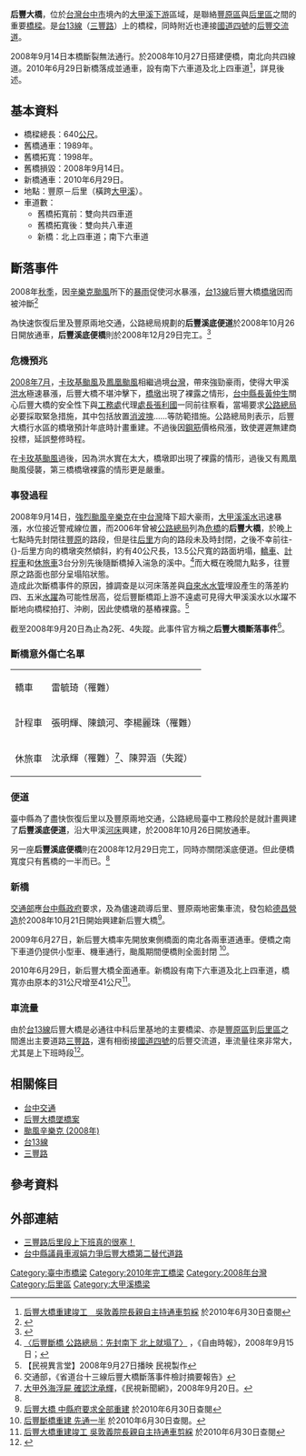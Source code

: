 {{coord|24|16|57.45|N|120|43|21.62|E|region:TW|display=title}}
{{noteTA
|1=zh-hans:森拉克;zh-tw:辛樂克;zh-hk:森垃克
|2=zh-hans:海鸥;zh-tw:卡玫基;zh-hk:海鷗
}}
{{Infobox_Bridge
|bridge_name=后豐大橋
|image=
|caption= 
|official_name= 
|Also_known_as= 
|carries= {{Jct|country=TWN|PH|13}}（[[三豐路_(台中市)|三豐路]]）
|crosses= [[大甲溪|大甲溪]]
|locale={{ROC-TW}}[[台中市|台中市]][[豐原區|豐原區]]、[[后里區|后里區]]
|maint= [[交通部公路總局|交通部公路總局]]
|id= 
|design= 
|mainspan= 
|length= 640公尺
|width= 41公尺
|height= 
|clearance= 
|below= 
|lanes= 南下六車道；北上四車道
|open= 2010年6月29日
|closed= 
|toll= 
|coordinates= {{coord|24|16|57.45|N|120|43|21.62|E|region:TW_type:landmark}}
}}
'''后豐大橋'''，位於[[台灣|台灣]][[台中市|台中市]]境內的[[大甲溪|大甲溪]][[下游|下游]]區域，是聯絡[[豐原區|豐原區]]與[[后里區|后里區]]之間的重要[[橋樑|橋樑]]。是[[台13線|台13線]]（[[三豐路_(台中市)|三豐路]]）上的橋樑，同時附近也連接[[台中環線|國道四號]]的[[后豐交流道|后豐交流道]]。

2008年9月14日本橋斷裂無法通行。於2008年10月27日搭建便橋，南北向共四線道。2010年6月29日新橋落成並通車，設有南下六車道及北上四車道<ref>[http://tw.news.yahoo.com/article/url/d/a/100629/17/28ctn.html 后豐大橋重建竣工　吳敦義院長親自主持通車剪綵]{{dead link|date=2017年12月 |bot=InternetArchiveBot |fix-attempted=yes }} 於2010年6月30日查閱</ref>，詳見後述。

==基本資料==
*橋樑總長：640[[公尺|公尺]]。
*舊橋通車：1989年。
*舊橋拓寬：1998年。
*舊橋損毀：2008年9月14日。
*新橋通車：2010年6月29日。
*地點：豐原－后里（橫跨[[大甲溪|大甲溪]]）。
*車道數：
**舊橋拓寬前：雙向共四車道
**舊橋拓寬後：雙向共八車道
**新橋：北上四車道；南下六車道

==斷落事件==
2008年[[秋季|秋季]]，因[[颱風辛樂克_(2008年)|辛樂克]][[颱風|颱風]]所下的[[雨|暴雨]]促使河水暴漲，[[台13線|台13線]]后豐大橋[[橋墩|橋墩]]因而被沖斷<ref>{{Cite web |url=http://www.nownews.com/2008/09/15/327-2335411.htm |title=辛樂克颱風／后豐大橋斷橋要人命！　國內危橋處處？ |accessdate=2009-05-12 |archive-date=2008-09-18 |archive-url=https://web.archive.org/web/20080918040835/http://www.nownews.com/2008/09/15/327-2335411.htm |dead-url=no }}</ref>

為快速恢復后里及豐原兩地交通，公路總局規劃的'''后豐溪底便道'''於2008年10月26日開放通車，'''后豐溪底便橋'''則於2008年12月29日完工。<ref name="#1">{{Cite web |url=http://emmm.tw/news_content.php?id=11455 |title=后豐大橋溪底便橋二十九日凌晨零時通車 |access-date=2009-05-12 |archive-url=https://web.archive.org/web/20090116181507/http://emmm.tw/news_content.php?id=11455 |archive-date=2009-01-16 |dead-url=yes }}</ref>

===危機預兆===
[[台灣2008年7月|2008年7月]]，[[颱風海鷗_(2008年)|卡玫基颱風]]及[[颱風鳳凰_(2008年)|鳳凰颱風]]相繼過境[[台灣|台灣]]，帶來強勁豪雨，使得大甲溪[[洪水|洪水]]極速暴漲，后豐大橋不堪沖擊下，[[橋墩|橋墩]]出現了裸露之情形，[[台中|台中]][[縣長|縣長]][[黃仲生|黃仲生]]關心后豐大橋的安全性下與[[工務處|工務處]]代理[[處長|處長]][[張利國|張利國]]一同前往察看，當場要求[[公路總局|公路總局]]必要採取緊急措施，其中包括放置[[消波塊|消波塊]]……等防範措施。公路總局則表示，后豐大橋行水區的橋墩預計年底時計畫重建。不過後因[[鋼筋|鋼筋]]價格飛漲，致使遲遲無建商投標，延誤整修時程。

在[[颱風海鷗_(2008年)|卡玫基颱風]]過後，因為洪水實在太大，橋墩即出現了裸露的情形，過後又有鳳凰颱風侵襲，第三橋橋墩裸露的情形更是嚴重。

===事發過程===
2008年9月14日，[[颱風|強烈颱風]][[颱風辛樂克_(2008年)|辛樂克]]在[[中台灣|中台灣]]降下超大豪雨，[[大甲溪|大甲溪]][[溪|溪水]]迅速暴漲，水位接近警戒線位置，而2006年曾被[[公路總局|公路總局]]列為[[危橋|危橋]]的'''后豐大橋'''，於晚上七點時先封閉往[[豐原區|豐原]]的路段，但是往[[后里區|后里]]方向的路段未及時封閉，之後不幸前往-{}-后里方向的橋墩突然傾斜，約有40公尺長，13.5公尺寬的路面坍塌，[[轎車|轎車]]、[[計程車|計程車]]和[[休旅車|休旅車]]3台分別先後隨斷橋掉入湍急的溪中。<ref>[http://www.libertytimes.com.tw/2008/new/sep/15/today-life6.htm 〈后豐斷橋 公路總局：先封南下 北上就塌了〉] {{Wayback|url=http://www.libertytimes.com.tw/2008/new/sep/15/today-life6.htm |date=20080917215457 }}，《自由時報》，2008年9月15日；</ref>而大概在晚間九點多，往豐原之路面也部分呈塌陷狀態。<br />

造成此次斷橋事件的原因，據調查是以河床落差與[[自來水|自來水]][[水管|水管]]埋設產生的落差約四、五米[[水躍|水躍]]為可能性居高，從后豐斷橋距上游不遠處可見得大甲溪溪水以水躍不斷地向橋樑拍打、沖刷，因此使橋墩的基樁裸露。<ref>【民視異言堂】2008年9月27日播映 民視製作</ref>

截至2008年9月20日為止為2死、4失蹤。此事件官方稱之'''后豐大橋斷落事件'''<ref>交通部，《省道台十三線后豐大橋斷落事件檢討摘要報告》</ref>。

===斷橋意外傷亡名單===
{| border="2" 
|- 
| 轎車 || 雷毓琦（罹難） 
|- 
| 計程車 || 張明輝、陳鎮河、李楊麗珠（罹難）
|- 
| 休旅車 || 沈承輝（罹難）<ref>[http://news.ftv.com.tw/Search_News.aspx?sno=2008920C06M1 大甲外海浮屍 確認沈承輝]，《民視新聞網》，2008年9月20日。</ref>、陳羿涵（失蹤）
|}

===便道===
臺中縣為了盡快恢復后里以及豐原兩地交通，公路總局臺中工務段於是就計畫興建了'''后豐溪底便道'''，沿大甲溪[[河床|河床]]興建，於2008年10月26日開放通車。

另一座'''后豐溪底便橋'''則在2008年12月29日完工，同時亦關閉溪底便道。但此便橋寬度只有舊橋的一半而已。<ref name="#1"/>

===新橋===
[[中華民國交通部|交通部]]應[[台中縣政府|台中縣政府]]要求，及為儘速疏導后里、豐原兩地密集車流，發包給[[德昌營造|德昌營造]]於2008年10月21日開始興建新后豐大橋<ref>[http://www.epochtimes.com.au/b5/8/10/28/n2311921.htm 后豐大橋 中縣府要求全部重建] {{Wayback|url=http://www.epochtimes.com.au/b5/8/10/28/n2311921.htm |date=20181002160334 }} 於2010年6月30日查閱</ref>。

2009年6月27日，新后豐大橋率先開放東側橋面的南北各兩車道通車。便橋之南下車道仍提供小型車、機車通行，颱風期間便橋則全面封閉
<ref>[http://tw.nextmedia.com/applenews/article/art_id/31742170/IssueID/20090627 后豐斷橋重建 先通一半] {{Wayback|url=http://tw.nextmedia.com/applenews/article/art_id/31742170/IssueID/20090627 |date=20100719041201 }} 於2010年6月30日查閱。</ref>。

2010年6月29日，新后豐大橋全面通車。新橋設有南下六車道及北上四車道，橋寬亦由原本的31公尺增至41公尺<ref>[http://tw.news.yahoo.com/article/url/d/a/100629/17/28ctn.html 后豐大橋重建竣工 吳敦義院長親自主持通車剪綵]{{dead link|date=2017年12月 |bot=InternetArchiveBot |fix-attempted=yes }} 於2010年6月30日查閱</ref>。

===車流量===
由於[[台13線|台13線]]后豐大橋是必通往中科后里基地的主要橋梁、亦是[[豐原區|豐原區]]到[[后里區|后里區]]之間進出主要道路[[三豐路_(台中市)|三豐路]]，還有相銜接[[國道四號_(中華民國)|國道四號]]的后豐交流道，車流量往來非常大，尤其是上下班時段<ref>{{Cite web |url=http://www.nownews.com/n/2012/12/29/347241 |title=三豐路后里段上下班很塞！各界質疑號誌燈問題 |accessdate=2014-03-04 |archive-date=2016-03-05 |archive-url=https://web.archive.org/web/20160305071053/http://www.nownews.com/n/2012/12/29/347241 |dead-url=no }}</ref>。

==相關條目==
*[[台中交通|台中交通]]
*[[后豐大橋墜橋案|后豐大橋墜橋案]]
*[[颱風辛樂克_(2008年)|颱風辛樂克 (2008年)]]
*[[台13線|台13線]]
*[[三豐路_(台中市)|三豐路]]

==參考資料==
{{reflist}}

==外部連結==
*[http://www.nownews.com/n/2012/12/29/347241 三豐路后里段上下班真的很塞！]{{Wayback|url=http://www.nownews.com/n/2012/12/29/347241 |date=20160305071053 }}
*[http://www.macrocosm.tw/indexmain.php?mmenu=18000&sid=8641&cateid=10&imp=1 台中縣議員車淑娟力爭后豐大橋第二替代道路]{{Wayback|url=http://www.macrocosm.tw/indexmain.php?mmenu=18000&sid=8641&cateid=10&imp=1 |date=20181003203536 }}


[[Category:臺中市橋梁|Category:臺中市橋梁]]
[[Category:2010年完工橋梁|Category:2010年完工橋梁]]
[[Category:2008年台灣|Category:2008年台灣]]
[[Category:后里區|Category:后里區]]
[[Category:大甲溪橋梁|Category:大甲溪橋梁]]
